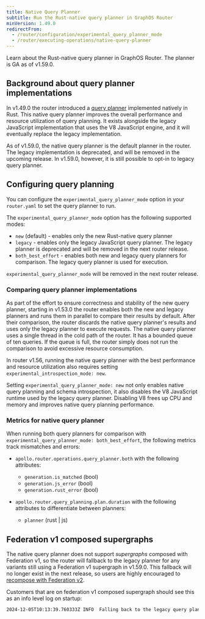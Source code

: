 ```yaml
---
title: Native Query Planner
subtitle: Run the Rust-native query planner in GraphOS Router
minVersion: 1.49.0
redirectFrom:
  - /router/configuration/experimental_query_planner_mode
  - /router/executing-operations/native-query-planner
---
```


Learn about the Rust-native query planner in GraphOS Router. The planner is GA as of v1.59.0.

## Background about query planner implementations

In v1.49.0 the router introduced a [query planner](/graphos/routing/about-router#query-planning) implemented natively in Rust. This native query planner improves the overall performance and resource utilization of query planning. It exists alongside the legacy JavaScript implementation that uses the V8 JavaScript engine, and it will eventually replace the legacy implementation.

As of v1.59.0, the native query planner is the default planner in the router. The legacy implementation is deprecated, and will be removed in the upcoming release. In v1.59.0, however, it is still possible to opt-in to legacy query planner.

## Configuring query planning

You can configure the `experimental_query_planner_mode` option in your `router.yaml` to set the query planner to run.

The `experimental_query_planner_mode` option has the following supported modes:

- `new` (default) - enables only the new Rust-native query planner
- `legacy` - enables only the legacy JavaScript query planner. The legacy planner is deprecated and will be removed in the next router release.
- `both_best_effort` - enables both new and legacy query planners for comparison. The legacy query planner is used for execution.

`experimental_query_planner_mode` will be removed in the next router release.

### Comparing query planner implementations

As part of the effort to ensure correctness and stability of the new query planner, starting in v1.53.0 the router enables both the new and legacy planners and runs them in parallel to compare their results by default. After their comparison, the router discards the native query planner's results and uses only the legacy planner to execute requests. The native query planner uses a single thread in the cold path of the router. It has a bounded queue of ten queries. If the queue is full, the router simply does not run the comparison to avoid excessive resource consumption.

<Note>

In router v1.56, running the native query planner with the best performance and resource utilization also requires setting `experimental_introspection_mode: new`.

</Note>

Setting `experimental_query_planner_mode: new` not only enables native query planning and schema introspection, it also disables the V8 JavaScript runtime used by the legacy query planner. Disabling V8 frees up CPU and memory and improves native query planning performance.

### Metrics for native query planner

When running both query planners for comparison with `experimental_query_planner_mode: both_best_effort`, the following metrics track mismatches and errors:

- `apollo.router.operations.query_planner.both` with the following attributes:

  - `generation.is_matched` (bool)
  - `generation.js_error` (bool)
  - `generation.rust_error` (bool)

- `apollo.router.query_planning.plan.duration` with the following attributes to differentiate between planners:
  - `planner` (rust | js)

## Federation v1 composed supergraphs

The native query planner does not support _supergraphs_ composed with Federation v1, so the router will fallback to the legacy planner for any variants still using a Federation v1 supergraph in v1.59.0. This fallback will no longer exist in the next release, so users are highly encouraged to [recompose with Federation v2](https://www.apollographql.com/docs/graphos/reference/migration/to-federation-version-2#step-2-configure-your-composition-method).

Customers that are on federation v1 composed supergraph should see this as an info level log on startup:

```bash
2024-12-05T10:13:39.760333Z INFO  Falling back to the legacy query planner: failed to initialize the query planner: Supergraphs composed with federation version 1 are not supported. Please recompose your supergraph with federation version 2 or greater
```
